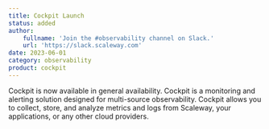 ```yaml
---
title: Cockpit Launch
status: added
author:
    fullname: 'Join the #observability channel on Slack.'
    url: 'https://slack.scaleway.com'
date: 2023-06-01
category: observability
product: cockpit
---
```


Cockpit is now available in general availability. Cockpit is a monitoring and alerting solution designed for multi-source observability. Cockpit allows you to collect, store, and analyze metrics and logs from Scaleway, your applications, or any other cloud providers.

